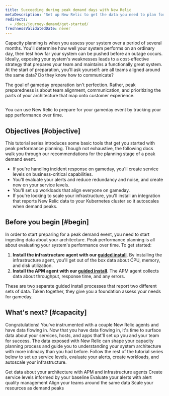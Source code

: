 ```yaml
---
title: Succeeding during peak demand days with New Relic 
metaDescription: "Set up New Relic to get the data you need to plan for a peak demand event."
redirects:
  - /docs/journey-demand/get-started/
freshnessValidatedDate: never
---
```



Capacity planning is when you assess your system over a period of several months. You'll determine how well your system performs on an ordinary day, then test how far your system can be pushed before an outage occurs. Ideally, exposing your system's weaknesses leads to a cost-effective strategy that prepares your team and maintains a functionally great system. At the start of preparation, you'll ask yourself: are all teams aligned around the same data? Do they know how to communicate?

The goal of gameday preparation isn't perfection. Rather, peak preparedness is about team alignment, communication, and prioritizing the parts of your architecture that map onto customer experience.

<img
    title="Peak readiness dashboard"
    alt=""
    src={peakReadinessDashboardPeakReadinessDashboard}
/>
<figcaption>
    You can use New Relic to prepare for your gameday event by tracking your app performance over time. 
</figcaption>

## Objectives [#objective]

This tutorial series introduces some basic tools that get you started with peak performance planning. Though not exhaustive, the following docs walk you through our recommendations for the planning stage of a peak demand event.

* If you're handling incident response on gameday, you'll create service levels on business-critical capabilities.
* You'll evaluate your alerts and reduce redundancy and noise, and create new <InlinePopover type="alerts" /> on your service levels.
* You'll set up workloads that align everyone on gameday.
* If you're looking to scale your infrastructure, you'll install an integration that reports New Relic data to your Kubernetes cluster so it autoscales when demand peaks.

## Before you begin [#begin]

In order to start preparing for a peak demand event, you need to start ingesting data about your architecture. Peak performance planning is all about evaluating your system's performance over time. To get started:

1. <DoNotTranslate>**Install the infrastructure agent with our [guided install](https://one.newrelic.com/nr1-core?state=3a7ae2fd-163d-77a7-9372-b4764acf286e)**</DoNotTranslate>. By installing the infrastructure agent, you'll get out of the box data about CPU, memory, and disk utilization.
2. <DoNotTranslate>**Install the APM agent with our [guided install](https://one.newrelic.com/nr1-core?state=b3815b2d-8711-4418-335b-a9cac0468fe3)**</DoNotTranslate>. The APM agent collects data about throughput, response time, and any errors.

These are two separate guided install processes that report two different sets of data. Taken together, they give you a foundation assess your needs for gameday.

## What's next? [#capacity]

Congratulations! You've instrumented with a couple New Relic agents and have data flowing in. Now that you have data flowing in, it's time to surface data about your services, hosts, and apps that'll set up you and your team for success. The data exposed with New Relic can shape your capacity planning process and guide you to understanding your system architecture with more intimacy than you had before. Follow the rest of the tutorial series below to set up service levels, evaluate your alerts, create workloads, and autoscale your infrastructure. 

<DocTiles numbered>
    <DocTile title='Get started' path="/docs/journey-demand/get-started" label={{text: "You are here", color: "orange"}}>Get data about your architecture with APM and infrastructure agents</DocTile>
    <DocTile title='Create service levels for gameday' path="/docs/journey-demand/find-your-baseline/">Create service levels informed by your baseline </DocTile>
</DocTiles>

<DocTiles>
    <DocTile title='Reduce noise with quality alerts' number='3' path="/docs/journey-demand/create-quality-alerts/">Evaluate your alerts with alert quality management</DocTile>
    <DocTile title='Align your teams with workloads' number='4' path="/docs/journey-demand/organize-data-workloads/">Align your teams around the same data</DocTile>    
    <DocTile title='Autoscale your infrastructure with Kubernetes' number='5' path="/docs/journey-demand/autoscale-your-infra/"> Scale your resources as demand peaks</DocTile>
</DocTiles>
